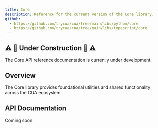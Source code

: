 ```yaml
---
title: Core
description: Reference for the current version of the Core library.
github:
  - https://github.com/trycua/cua/tree/main/libs/python/core
  - https://github.com/trycua/cua/tree/main/libs/typescript/core
---
```


## ⚠️ 🚧 Under Construction 🚧 ⚠️

The Core API reference documentation is currently under development.

## Overview

The Core library provides foundational utilities and shared functionality across the CUA ecosystem.

## API Documentation

Coming soon.
